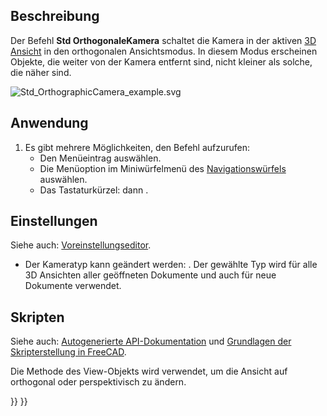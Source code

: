 <languages/>

{{Docnav/de
|[[Std_ViewCreate/de|AnsichtErstellen]]
|[[Std_PerspectiveCamera/de|PerspektivischeKamera]]
|[[Std_View_Menu/de|Std Ansichtsmenü]]
|IconL=Std_ViewCreate.svg
|IconR=Std_PerspectiveCamera.svg
|IconC=Freecad.svg
}}

{{GuiCommand/de
|Name=Std OrthographicCamera
|Name/de=Std OrthogonaleKamera
|MenuLocation=Ansicht → Orthogonale Ansicht
|Workbenches=Alle
|Shortcut={{KEY|V}} {{KEY|O}}
|SeeAlso=[[Std_PerspectiveCamera/de|Std PerspektivKamera]]
}}

<span id="Description"></span>
==Beschreibung==

Der Befehl '''Std OrthogonaleKamera''' schaltet die Kamera in der aktiven [[3D_view/de|3D Ansicht]] in den orthogonalen Ansichtsmodus. In diesem Modus erscheinen Objekte, die weiter von der Kamera entfernt sind, nicht kleiner als solche, die näher sind.

[[Image:Std_OrthographicCamera_example.svg]]
{{Caption|Zwei Würfel mit den gleichen Abmessungen in orthogonaler Ansicht}}

<span id="Usage"></span>
==Anwendung==

# Es gibt mehrere Möglichkeiten, den Befehl aufzurufen:
#* Den Menüeintrag {{MenuCommand|Ansicht → [[Image:Std_OrthographicCamera.svg|16px]] Orthogonale Ansicht}} auswählen.
#* Die Menüoption {{MenuCommand|[[Image:Std_OrthographicCamera.svg|16px]] Orthogonale Ansicht}} im Miniwürfelmenü des [[Navigation_Cube/de|Navigationswürfels]] auswählen.
#* Das Tastaturkürzel: {{KEY|V}} dann {{KEY|O}}.

<span id="Preferences"></span>
==Einstellungen==

Siehe auch: [[Preferences_Editor/de|Voreinstellungseditor]].

* Der Kameratyp kann geändert werden: {{MenuCommand|Bearbeiten → Voreinstellungen... → Anzeige → 3D-Ansicht → Kameratyp}}. Der gewählte Typ wird für alle 3D Ansichten aller geöffneten Dokumente und auch für neue Dokumente verwendet.

<span id="Scripting"></span>
==Skripten==

Siehe auch: [https://freecad.github.io/SourceDoc/ Autogenerierte API-Dokumentation] und [[FreeCAD_Scripting_Basics/de|Grundlagen der Skripterstellung in FreeCAD]].

Die Methode {{incode|setCameraType}} des View-Objekts wird verwendet, um die Ansicht auf orthogonal oder perspektivisch zu ändern.

{{Code|code=
import FreeCADGui

view = FreeCADGui.ActiveDocument.ActiveView
view.setCameraType("Perspective")
view.setCameraType("Orthographic")
view.getCameraType()
}}


{{Docnav/de
|[[Std_ViewCreate/de|AnsichtErstellen]]
|[[Std_PerspectiveCamera/de|PerspektivischeKamera]]
|[[Std_View_Menu/de|Std Ansichtsmenü]]
|IconL=Std_ViewCreate.svg
|IconR=Std_PerspectiveCamera.svg
|IconC=Freecad.svg
}}

{{Std_Base_navi{{#translation:}}}}
{{Userdocnavi{{#translation:}}}}